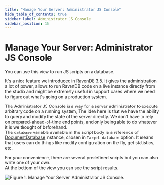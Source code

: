 ```yaml
---
title: "Manage Your Server: Administrator JS Console"
hide_table_of_contents: true
sidebar_label: Administrator JS Console
sidebar_position: 16
---
```



# Manage Your Server: Administrator JS Console
  
You can use this view to run JS scripts on a database.

It's a nice feature we introduced in RavenDB 3.5. It gives the administration a lot of power, 
allows to run RavenDB code on a live instance directly from the studio and might be extremely useful 
in support cases where we need to figure out what's going on a production system.   
     
The Administrator JS Console is a way for a server administrator to execute arbitrary code on a running system, 
The idea here is that we have the ability to query and modify the state of the server directly. 
We don't have to rely on prepared-ahead-of-time end points, and only being able to do whatever it is we thought of beforehand.   
The `database` variable available in the script body is a reference of [DocumentDatabase](https://github.com/ayende/ravendb/blob/v3.5/Raven.Database/DocumentDatabase.cs) instance, chosen in `Target database` option.
It means that users can do things like modify configuration on the fly, get statistics, etc.   
   
For your convenience, there are several predefined scripts but you can also write one of your own.   
At the bottom of the view you can see the script results.
  
![Figure 1. Manage Your Server. Administrator JS Console.](./assets/manage_your_server-Administrator-JS-Console-1.png)
